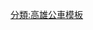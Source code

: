 {{台灣公車路線
|模板名稱=東南客運248路公車
|標誌=
|標誌簡介=
|名稱=東南客運248路公車<small>（建軍站 <big>↔</big> 鼓山輪渡站）</small>
|鐵路類別=
|代表色=orange
|背景顏色=white
|車站列表=[[公車建軍站|建軍站]] → （國軍高雄總醫院） → （高雄市政府鳳山行政中心） → 婦幼館 → 中山國小 → 通益市場 → 曹公路 → 西門 → 公路之家 → 省鳳中 →  [[公車建軍站|建軍站]] → 中正高中 → [[捷運技擊館站]] → [[捷運五塊厝站]] → 家扶中心 → 同慶路 → 高雄文化中心 → 大統和平店([[捷運文化中心站]] → [[捷運信義國小站]] → 新興區公所 → 仁愛街口 → 郵政總局 → 電信總局 → 林森路口 → [[高雄火車站]] → [[捷運美麗島站]] → 南台路口 → 瑞源路口 → [[捷運市議會站]] → 台灣銀行 → 歷史博物館 → 大公路 → 國際商場 → 漁人碼頭 → 高雄港 → [[捷運西子灣站]] → [[捷運西子灣站]]（一號出口） → （鼓山市場） → （中山大學隧道口） → （濱海二路） → （鼓山輪渡站） → （新濱碼頭） → 回程接[[捷運西子灣站]]
| 備註 =括號內為單邊設站。回程[[捷運美麗島站]]→中山一路口→林森路口→[[高雄火車站]]→林森路口→電信總局（接原線）
}}<noinclude>
[[分類:高雄公車模板‎]]
</noinclude>